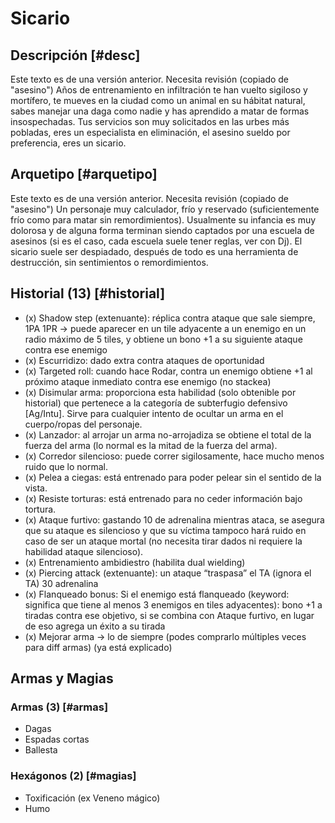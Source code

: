 
# Sicario

<Bleed>
  <Screenshot src={placeholderImage} alt="placeholder" full />
</Bleed>

## Descripción [#desc]

<Callout type="warning" emoji="🔎">
  Este texto es de una versión anterior. Necesita revisión (copiado de
  "asesino")
</Callout>
Años de entrenamiento en infiltración te han vuelto sigiloso y mortífero, te mueves
en la ciudad como un animal en su hábitat natural, sabes manejar una daga como nadie
y has aprendido a matar de formas insospechadas. Tus servicios son muy solicitados
en las urbes más pobladas, eres un especialista en eliminación, el asesino sueldo
por preferencia, eres un sicario.

## Arquetipo [#arquetipo]

<Callout type="warning" emoji="🔎">
  Este texto es de una versión anterior. Necesita revisión (copiado de
  "asesino")
</Callout>
Un personaje muy calculador, frío y reservado (suficientemente frío como para matar
sin remordimientos). Usualmente su infancia es muy dolorosa y de alguna forma terminan
siendo captados por una escuela de asesinos (si es el caso, cada escuela suele tener
reglas, ver con Dj). El sicario suele ser despiadado, después de todo es una herramienta
de destrucción, sin sentimientos o remordimientos.

## Historial (13) [#historial]

- (x) Shadow step (extenuante): réplica contra ataque que sale siempre, 1PA 1PR -> puede aparecer en un tile adyacente a un enemigo en un radio máximo de 5 tiles, y obtiene un bono +1 a su siguiente ataque contra ese enemigo
- (x) Escurridizo: dado extra contra ataques de oportunidad
- (x) Targeted roll: cuando hace Rodar, contra un enemigo obtiene +1 al próximo ataque inmediato contra ese enemigo (no stackea)
- (x) Disimular arma: proporciona esta habilidad (solo obtenible por historial) que pertenece a la categoría de subterfugio defensivo [Ag/Intu]. Sirve para cualquier intento de ocultar un arma en el cuerpo/ropas del personaje.
- (x) Lanzador: al arrojar un arma no-arrojadiza se obtiene el total de la fuerza del arma (lo normal es la mitad de la fuerza del arma).
- (x) Corredor silencioso: puede correr sigilosamente, hace mucho menos ruido que lo normal.
- (x) Pelea a ciegas: está entrenado para poder pelear sin el sentido de la vista.
- (x) Resiste torturas: está entrenado para no ceder información bajo tortura.
- (x) Ataque furtivo: gastando 10 de adrenalina mientras ataca, se asegura que su ataque es silencioso y que su víctima tampoco hará ruido en caso de ser un ataque mortal (no necesita tirar dados ni requiere la habilidad ataque silencioso).
- (x) Entrenamiento ambidiestro (habilita dual wielding)
- (x) Piercing attack (extenuante): un ataque “traspasa” el TA (ignora el TA) 30 adrenalina
- (x) Flanqueado bonus: Si el enemigo está flanqueado (keyword: significa que tiene al menos 3 enemigos en tiles adyacentes): bono +1 a tiradas contra ese objetivo, si se combina con Ataque furtivo, en lugar de eso agrega un éxito a su tirada
- (x) Mejorar arma -> lo de siempre (podes comprarlo múltiples veces para diff armas) (ya está explicado)

## Armas y Magias

### Armas (3) [#armas]
 
- Dagas
- Espadas cortas
- Ballesta

### Hexágonos (2) [#magias]

- Toxificación (ex Veneno mágico)
- Humo
